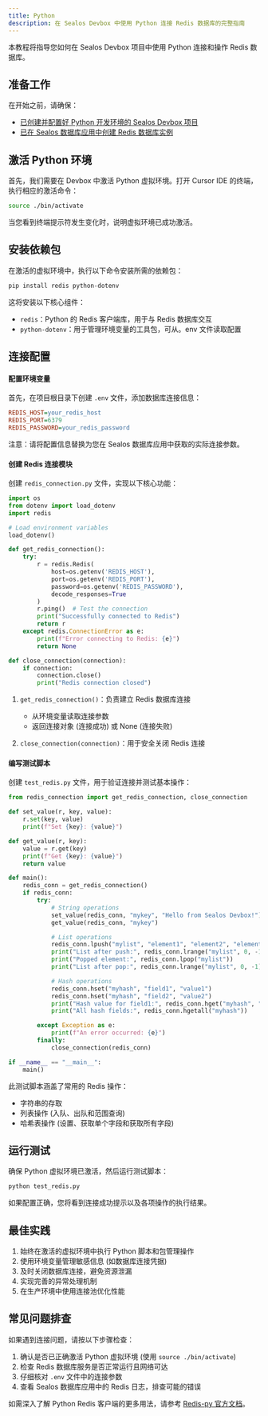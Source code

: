 ```yaml
---
title: Python
description: 在 Sealos Devbox 中使用 Python 连接 Redis 数据库的完整指南
---
```


本教程将指导您如何在 Sealos Devbox 项目中使用 Python 连接和操作 Redis 数据库。

## 准备工作

在开始之前，请确保：

- [已创建并配置好 Python 开发环境的 Sealos Devbox 项目](/docs/guides/fundamentals/create-a-project)
- [已在 Sealos 数据库应用中创建 Redis 数据库实例](./)

## 激活 Python 环境

首先，我们需要在 Devbox 中激活 Python 虚拟环境。打开 Cursor IDE 的终端，执行相应的激活命令：

```bash
source ./bin/activate
```

当您看到终端提示符发生变化时，说明虚拟环境已成功激活。

## 安装依赖包

在激活的虚拟环境中，执行以下命令安装所需的依赖包：

```bash
pip install redis python-dotenv
```

这将安装以下核心组件：
- `redis`：Python 的 Redis 客户端库，用于与 Redis 数据库交互
- `python-dotenv`：用于管理环境变量的工具包，可从。env 文件读取配置

## 连接配置

<div className='steps [&_h4]:step'>

#### 配置环境变量

首先，在项目根目录下创建 `.env` 文件，添加数据库连接信息：

```ini title=".env"
REDIS_HOST=your_redis_host
REDIS_PORT=6379
REDIS_PASSWORD=your_redis_password
```

注意：请将配置信息替换为您在 Sealos 数据库应用中获取的实际连接参数。

#### 创建 Redis 连接模块

创建 `redis_connection.py` 文件，实现以下核心功能：

```python title="redis_connection.py"
import os
from dotenv import load_dotenv
import redis

# Load environment variables
load_dotenv()

def get_redis_connection():
    try:
        r = redis.Redis(
            host=os.getenv('REDIS_HOST'),
            port=os.getenv('REDIS_PORT'),
            password=os.getenv('REDIS_PASSWORD'),
            decode_responses=True
        )
        r.ping()  # Test the connection
        print("Successfully connected to Redis")
        return r
    except redis.ConnectionError as e:
        print(f"Error connecting to Redis: {e}")
        return None

def close_connection(connection):
    if connection:
        connection.close()
        print("Redis connection closed")
```

1. `get_redis_connection()`：负责建立 Redis 数据库连接
   - 从环境变量读取连接参数
   - 返回连接对象 (连接成功) 或 None (连接失败)

2. `close_connection(connection)`：用于安全关闭 Redis 连接

#### 编写测试脚本

创建 `test_redis.py` 文件，用于验证连接并测试基本操作：

```python title="test_redis.py"
from redis_connection import get_redis_connection, close_connection

def set_value(r, key, value):
    r.set(key, value)
    print(f"Set {key}: {value}")

def get_value(r, key):
    value = r.get(key)
    print(f"Get {key}: {value}")
    return value

def main():
    redis_conn = get_redis_connection()
    if redis_conn:
        try:
            # String operations
            set_value(redis_conn, "mykey", "Hello from Sealos Devbox!")
            get_value(redis_conn, "mykey")

            # List operations
            redis_conn.lpush("mylist", "element1", "element2", "element3")
            print("List after push:", redis_conn.lrange("mylist", 0, -1))
            print("Popped element:", redis_conn.lpop("mylist"))
            print("List after pop:", redis_conn.lrange("mylist", 0, -1))

            # Hash operations
            redis_conn.hset("myhash", "field1", "value1")
            redis_conn.hset("myhash", "field2", "value2")
            print("Hash value for field1:", redis_conn.hget("myhash", "field1"))
            print("All hash fields:", redis_conn.hgetall("myhash"))

        except Exception as e:
            print(f"An error occurred: {e}")
        finally:
            close_connection(redis_conn)

if __name__ == "__main__":
    main()
```

此测试脚本涵盖了常用的 Redis 操作：
- 字符串的存取
- 列表操作 (入队、出队和范围查询)
- 哈希表操作 (设置、获取单个字段和获取所有字段)

</div>

## 运行测试

确保 Python 虚拟环境已激活，然后运行测试脚本：

```bash
python test_redis.py
```

如果配置正确，您将看到连接成功提示以及各项操作的执行结果。

## 最佳实践

1. 始终在激活的虚拟环境中执行 Python 脚本和包管理操作
2. 使用环境变量管理敏感信息 (如数据库连接凭据)
3. 及时关闭数据库连接，避免资源泄漏
4. 实现完善的异常处理机制
5. 在生产环境中使用连接池优化性能

## 常见问题排查

如果遇到连接问题，请按以下步骤检查：

1. 确认是否已正确激活 Python 虚拟环境 (使用 `source ./bin/activate`)
2. 检查 Redis 数据库服务是否正常运行且网络可达
3. 仔细核对 `.env` 文件中的连接参数
4. 查看 Sealos 数据库应用中的 Redis 日志，排查可能的错误

如需深入了解 Python Redis 客户端的更多用法，请参考 [Redis-py 官方文档](https://redis-py.readthedocs.io/en/stable/)。